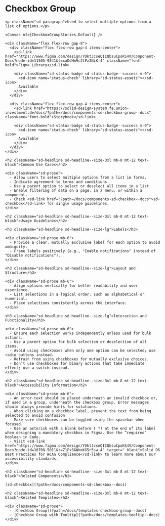 

<Meta title="Components/sd-checkbox-group/Overview" />

  <div className="sb-unstyled">
    <h1 className="sd-headline">Checkbox Group</h1>

    <p className="sd-paragraph">Used to select multiple options from a list of options.</p>

    <Canvas of={CheckboxGroupStories.Default} />

    <div className="flex flex-row gap-8">
      <div className="flex flex-row gap-4 items-center">
        <sd-link href="https://www.figma.com/design/YDktJcseQIIQbsuCpoKS4V/Component-Docs?node-id=11505-9541&t=xaDdHn9c2lPz2NiK-4" className="font-bold">Figma Library</sd-link>

        <div className="sd-status-badge sd-status-badge--success m-0">
          <sd-icon name="status-check" library="sd-status-assets"></sd-icon>
          Available
        </div>
      </div>

      <div className="flex flex-row gap-4 items-center">
        <sd-link href="https://solid-design-system.fe.union-investment.de/docs/?path=/docs/components-sd-checkbox-group--docs" className="font-bold">Storybook</sd-link>

        <div className="sd-status-badge sd-status-badge--success m-0">
          <sd-icon name="status-check" library="sd-status-assets"></sd-icon>
          Available
        </div>
      </div>
    </div>

    <h2 className="sd-headline sd-headline--size-3xl mb-8 mt-12 text-black">Common Use Cases</h2>

    <div className="sd-prose">
      - Allow users to select multiple options from a list in forms.
      - Indicate agreement to terms and conditions.
      - Use a parent option to select or deselect all items in a list.
      - Enable filtering of data on a page, in a menu, or within a component.
      - Check <sd-link href="?path=/docs/components-sd-checkbox--docs">sd-checkbox</sd-link> for single usage guidelines.
    </div>

    <h2 className="sd-headline sd-headline--size-3xl mb-8 mt-12 text-black">Usage Guidelines</h2>

    <h3 className="sd-headline sd-headline--size-lg">Labels</h3>

    <div className="sd-prose mb-6">
      - Provide a clear, mutually exclusive label for each option to avoid ambiguity.
      - Frame labels positively (e.g., "Enable notifications" instead of "Disable notifications").
    </div>

    <h3 className="sd-headline sd-headline--size-lg">Layout and Structure</h3>

    <div className="sd-prose mb-6">
      - Align options vertically for better readability and user experience.
      - List selections in a logical order, such as alphabetical or numerical.
      - Place selections consistently across the interface.
    </div>

    <h3 className="sd-headline sd-headline--size-lg">Interaction and Functionality</h3>

    <div className="sd-prose mb-6">
      - Ensure each selection works independently unless used for bulk actions.
      - Use a parent option for bulk selection or deselection of all items.
      - Avoid using checkboxes when only one option can be selected; use radio buttons instead.
      - Refrain from using checkboxes for mutually exclusive choices.
      - Don’t use checkboxes for binary actions that take immediate effect; use a switch instead.
    </div>

    <h2 className="sd-headline sd-headline--size-3xl mb-8 mt-12 text-black">Accessibility Information</h2>

    <div className="sd-prose mb-6">
      - An error-text should be placed underneath an invalid checkbox or, if used in a group, underneath the checkbox group. Error messages should always provide hints for solutions.
      - When clicking on a checkbox label, prevent the text from being selected to avoid confusion
      - Make sure checkboxes can be toggled using the spacebar when focused.
      - Use an asterisk with a blank before ( *) at the end of its label when designing a mandatory checkbox in Figma. Use the “required” boolean in Code.
      - Visit <sd-link href="https://www.figma.com/design/YDktJcseQIIQbsuCpoKS4V/Component-Docs?node-id=10708-5011&t=Z1FxSGWkmXG5r5sw-4" target="_blank">Solid DS Best Practices for WCAG Compliance</sd-link> to learn more about our accessibility standards.
    </div>

    <h2 className="sd-headline sd-headline--size-3xl mb-8 mt-12 text-black">Related Components</h2>

    [sd-checkbox](?path=/docs/components-sd-checkbox--docs)

    <h2 className="sd-headline sd-headline--size-3xl mb-8 mt-12 text-black">Related Templates</h2>

    <div className="sd-prose">
      - [Checkbox Group](?path=/docs/templates-checkbox-group--docs)
      - [Checkbox Group with Tooltip](?path=/docs/templates-tooltip--docs)
    </div>

  </div>
